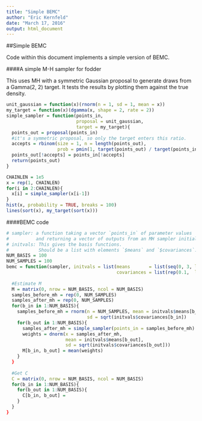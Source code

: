 ```yaml
---
title: "Simple BEMC"
author: "Eric Kernfeld"
date: "March 17, 2016"
output: html_document
---
```


##Simple BEMC

Code within this document implements a simple version of BEMC.

####A simple M-H sampler for fodder

This uses MH with a symmetric Gaussian proposal to generate draws from a Gamma(2, 2) target. It tests the results by plotting them against the true density.

```r
unit_gaussian = function(x)(rnorm(n = 1, sd = 1, mean = x))
my_target = function(x)(dgamma(x, shape = 2, rate = 2))
simple_sampler = function(points_in, 
                          proposal = unit_gaussian, 
                          target = my_target){
  points_out = proposal(points_in)
  #it's a symmetric proposal, so only the target enters this ratio.
  accepts = rbinom(size = 1, n = length(points_out), 
                   prob = pmin(1, target(points_out) / target(points_in)))
  points_out[!accepts] = points_in[!accepts]
  return(points_out)
}

CHAINLEN = 1e5
x = rep(1, CHAINLEN)
for(i in 2:CHAINLEN){
  x[i] = simple_sampler(x[i-1])
}
hist(x, probability = TRUE, breaks = 100)
lines(sort(x), my_target(sort(x)))
```

####BEMC code


```r

# sampler: a function taking a vector `points_in` of parameter values
#          and returning a vector of outputs from an MH sampler initialized at points_in.
# initvals: This gives the basis functions. 
#           Should be a list with elements `$means` and `$covariances`. 
NUM_BASIS = 100
NUM_SAMPLES = 100
bemc = function(sampler, initvals = list(means       = list(seq(0, 3, length.out = NUM_BASIS)), 
                                         covariances = list(rep(0.1,  length.out = NUM_BASIS)))){
  
  #Estimate M
  M = matrix(0, nrow = NUM_BASIS, ncol = NUM_BASIS)
  samples_before_mh = rep(0, NUM_SAMPLES)
  samples_after_mh = rep(0, NUM_SAMPLES)
  for(b_in in 1:NUM_BASIS){
    samples_before_mh = rnorm(n = NUM_SAMPLES, mean = initvals$means[b_in],
                              sd = sqrt(initvals$covariances[b_in])
    for(b_out in 1:NUM_BASIS){
      samples_after_mh = simple_sampler(points_in = samples_before_mh)
      weights = dnorm(x = samples_after_mh,
                      mean = initvals$means[b_out],
                      sd = sqrt(initvals$covariances[b_out]))
      M[b_in, b_out] = mean(weights)
    }    
  }
  
  #Get C
  C = matrix(0, nrow = NUM_BASIS, ncol = NUM_BASIS)
  for(b_in in 1:NUM_BASIS){
    for(b_out in 1:NUM_BASIS){
      C[b_in, b_out] = 
    }
  }
}
```